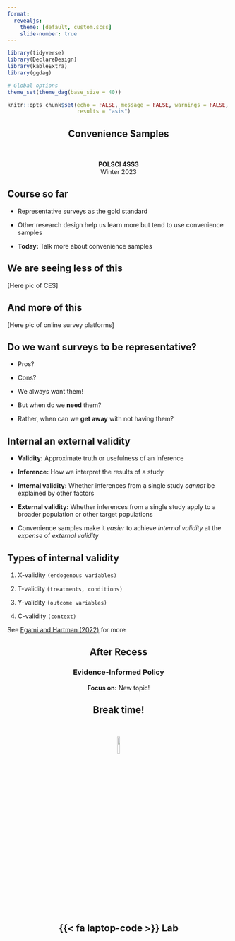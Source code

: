 ```yaml
---
format:
  revealjs:
    theme: [default, custom.scss]
    slide-number: true
---
```


```r
library(tidyverse)
library(DeclareDesign)
library(kableExtra)
library(ggdag)

# Global options
theme_set(theme_dag(base_size = 40))

knitr::opts_chunk$set(echo = FALSE, message = FALSE, warnings = FALSE,
                      results = "asis")
```


::: {style="text-align: center"}
## Convenience Samples {.center background-color="#ac1455"}

&nbsp;

**POLSCI 4SS3**  
Winter 2023
:::

## Course so far {background-color="#FDBF57"}

- Representative surveys as the gold standard

- Other research design help us learn more but tend to use convenience samples

- **Today:** Talk more about convenience samples

## We are seeing less of this

[Here pic of CES]

## And more of this

[Here pic of online survey platforms]

## Do we want surveys to be representative?

::: incremental

- Pros?

- Cons?

- We always want them!

- But when do we **need** them?

- Rather, when can we **get away** with not having them?

:::



## Internal an external validity

::: incremental

- **Validity:** Approximate truth or usefulness of an inference

- **Inference:** How we interpret the results of a study

- **Internal validity:** Whether inferences from a single study *cannot* be explained by other factors

- **External validity:** Whether inferences from a single study apply to a broader population or other target populations

- Convenience samples make it *easier* to achieve *internal validity* at the *expense* of *external validity* 

:::

## Types of internal validity

1. X-validity `(endogenous variables)`

2. T-validity `(treatments, conditions)`

3. Y-validity `(outcome variables)`

4. C-validity `(context)`

::: aside
See [Egami and Hartman (2022)](https://doi.org/10.1017/S0003055422000880) for more
:::

::: {style="text-align: center"}
## After Recess {.center background-color="#8BD3E6"}
### Evidence-Informed Policy

**Focus on:** New topic!
:::

::: {style="text-align: center"}
## Break time! {.center background-color="#D2D755"}

&nbsp;

![](figs/panda_dance.gif){fig-align="center" width="10%" height="10%"} 
:::

::: {style="text-align: center"}
## {{< fa laptop-code >}} Lab {.center background-color="#007096"}
:::
